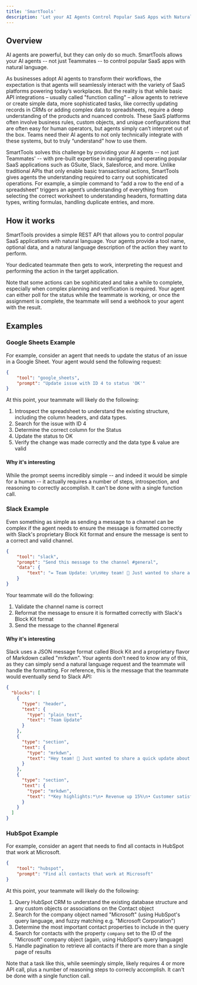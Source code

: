 ```yaml
---
title: 'SmartTools'
description: 'Let your AI Agents Control Popular SaaS Apps with Natural Language'
---
```


## Overview

AI agents are powerful, but they can only do so much. SmartTools allows your AI agents -- not just Teammates -- to control popular SaaS apps with natural language.

As businesses adopt AI agents to transform their workflows, the expectation is that agents will seamlessly interact with the variety of SaaS platforms powering today’s workplaces. But the reality is that while basic API integrations – usually called "function calling" – allow agents to retrieve or create simple data, more sophisticated tasks, like correctly updating records in CRMs or adding complex data to spreadsheets, require a deep understanding of the products and nuanced controls. These SaaS platforms often involve business rules, custom objects, and unique configurations that are often easy for human operators, but agents simply can’t interpret out of the box. Teams need their AI agents to not only technically integrate with these systems, but to truly “understand” how to use them.

SmartTools solves this challenge by providing your AI agents -- not just Teammates' -- with pre-built expertise in navigating and operating popular SaaS applications such as GSuite, Slack, Salesforce, and more. Unlike traditional APIs that only enable basic transactional actions, SmartTools gives agents the understanding required to carry out sophisticated operations. For example, a simple command to “add a row to the end of a spreadsheet” triggers an agent’s understanding of everything from selecting the correct worksheet to understanding headers, formatting data types, writing formulas, handling duplicate entries, and more.


## How it works

SmartTools provides a simple REST API that allows you to control popular SaaS applications with natural language. Your agents provide a tool name, optional data, and a natural language description of the action they want to perform.

Your dedicated teammate then gets to work, interpreting the request and performing the action in the target application. 

Note that some actions can be sophiticated and take a while to complete, especially when complex planning and verification is required. Your agent can either poll for the status while the teammate is working, or once the assignment is complete, the teammate will send a webhook to your agent with the result.

## Examples


### Google Sheets Example

For example, consider an agent that needs to update the status of an issue in a Google Sheet. Your agent would send the following request:

```json
{
    "tool": "google_sheets",
    "prompt": "Update issue with ID 4 to status 'OK'"
}
```

At this point, your teammate will likely do the following:

1. Introspect the spreadsheet to understand the existing structure, including the column headers, and data types.
2. Search for the issue with ID 4
3. Determine the correct column for the Status
4. Update the status to OK
5. Verify the change was made correctly and the data type & value are valid

#### Why it's interesting

While the prompt seems incredibly simple -- and indeed it would be simple for a human -- it actually requires a number of steps, introspection, and reasoning to correctly accomplish. It can't be done with a single function call.


### Slack Example

Even something as simple as sending a message to a channel can be complex if the agent needs to ensure the message is formatted correctly with Slack's proprietary Block Kit format and ensure the message is sent to a correct and valid channel.

```json
{
    "tool": "slack",
    "prompt": "Send this message to the channel #general",
    "data": {
        "text": "= Team Update: \n\nHey team! 👋 Just wanted to share a quick update about our progress on the Q3 goals. We're making great strides! 🎯 \n\n*Key highlights:*\n- Revenue up 15%\n- Customer satisfaction at 92%\n- New feature launch next week"
    }
}
```



Your teammate will do the following:

1. Validate the channel name is correct
2. Reformat the message to ensure it is formatted correctly with Slack's Block Kit format
3. Send the message to the channel #general

#### Why it's interesting

Slack uses a JSON message format called Block Kit and a proprietary flavor of Markdown called "mrkdwn". Your agents don't need to know any of this, as they can simply send a natural language request and the teammate will handle the formatting. For reference, this is the message that the teammate would eventually send to Slack API:

```json
{
  "blocks": [
    {
      "type": "header",
      "text": {
        "type": "plain_text",
        "text": "Team Update"
      }
    },
    {
      "type": "section",
      "text": {
        "type": "mrkdwn",
        "text": "Hey team! 👋 Just wanted to share a quick update about our progress on the Q3 goals. We're making great strides! 🎯"
      }
    },
    {
      "type": "section",
      "text": {
        "type": "mrkdwn",
        "text": "*Key highlights:*\n• Revenue up 15%\n• Customer satisfaction at 92%\n• New feature launch next week"
      }
    }
  ]
}
```

### HubSpot Example

For example, consider an agent that needs to find all contacts in HubSpot that work at Microsoft.

```json
{
    "tool": "hubspot",
    "prompt": "Find all contacts that work at Microsoft"
}
```

At this point, your teammate will likely do the following:

1. Query HubSpot CRM to understand the existing database structure and any custom objects or associations on the Contact object
2. Search for the company object named "Microsoft" (using HubSpot's query language, and fuzzy matching e.g. "Microsoft Corporation")
3. Determine the most important contact properties to include in the query
4. Search for contacts with the property `company` set to the ID of the "Microsoft" company object (again, using HubSpot's query language)
5. Handle pagination to retrieve all contacts if there are more than a single page of results

Note that a task like this, while seemingly simple, likely requires 4 or more API call, plus a number of reasoning steps to correcly accomplish. It can't be done with a single function call.
